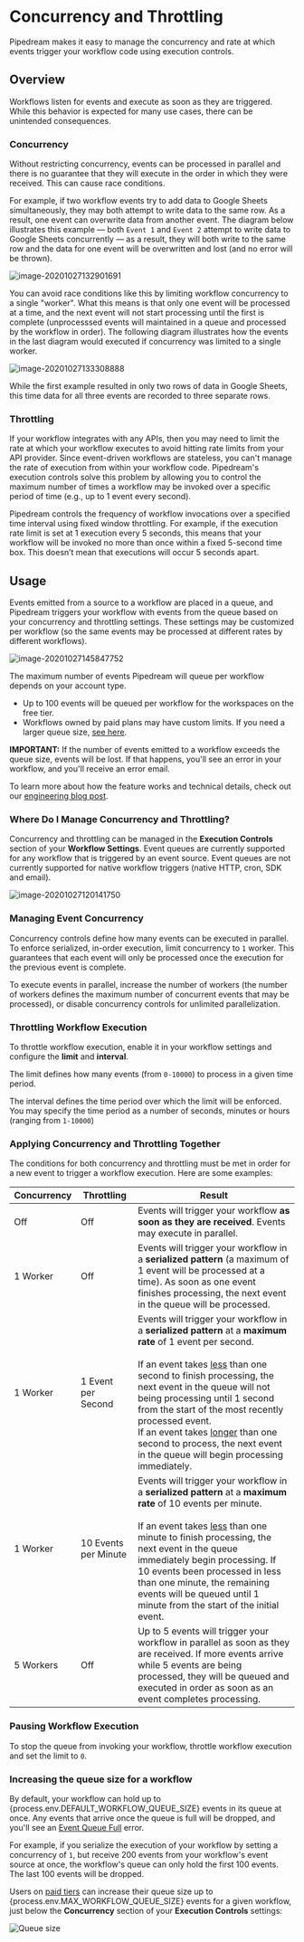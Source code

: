 # Concurrency and Throttling

Pipedream makes it easy to manage the concurrency and rate at which events trigger your workflow code using execution controls.

## Overview

Workflows listen for events and execute as soon as they are triggered. While this behavior is expected for many use cases, there can be unintended consequences.

### Concurrency

Without restricting concurrency, events can be processed in parallel and there is no guarantee that they will execute in the order in which they were received. This can cause race conditions.

For example, if two workflow events try to add data to Google Sheets simultaneously, they may both attempt to write data to the same row. As a result, one event can overwrite data from another event. The diagram below illustrates this example — both `Event 1` and `Event 2` attempt to write data to Google Sheets concurrently — as a result, they will both write to the same row and the data for one event will be overwritten and lost (and no error will be thrown).

![image-20201027132901691](/images/concurrency-and-throttling/gsheets-1.png)

You can avoid race conditions like this by limiting workflow concurrency to a single "worker". What this means is that only one event will be processed at a time, and the next event will not start processing until the first is complete (unprocesssed events will maintained in a queue and processed by the workflow in order). The following diagram illustrates how the events in the last diagram would executed if concurrency was limited to a single worker.

![image-20201027133308888](/images/concurrency-and-throttling/gsheets-2.png)

While the first example resulted in only two rows of data in Google Sheets, this time data for all three events are recorded to three separate rows.

### Throttling

If your workflow integrates with any APIs, then you may need to limit the rate at which your workflow executes to avoid hitting rate limits from your API provider. Since event-driven workflows are stateless, you can't manage the rate of execution from within your workflow code. Pipedream's execution controls solve this problem by allowing you to control the maximum number of times a workflow may be invoked over a specific period of time (e.g., up to 1 event every second).

<Callout type="info" emoji="ℹ️">
Pipedream controls the frequency of workflow invocations over a specified time interval using fixed window throttling. For example, if the execution rate limit is set at 1 execution every 5 seconds, this means that your workflow will be invoked no more than once within a fixed 5-second time box. This doesn’t mean that executions will occur 5 seconds apart.
</Callout>

## Usage

Events emitted from a source to a workflow are placed in a queue, and Pipedream triggers your workflow with events from the queue based on your concurrency and throttling settings. These settings may be customized per workflow (so the same events may be processed at different rates by different workflows).

![image-20201027145847752](/images/concurrency-and-throttling/amazon-v-google-sheets.png)

The maximum number of events Pipedream will queue per workflow depends on your account type.

- Up to 100 events will be queued per workflow for the workspaces on the free tier.
- Workflows owned by paid plans may have custom limits. If you need a larger queue size, [see here](#increasing-the-queue-size-for-a-workflow).

**IMPORTANT:** If the number of events emitted to a workflow exceeds the queue size, events will be lost. If that happens, you'll see an error in your workflow, and you'll receive an error email.

To learn more about how the feature works and technical details, check out our [engineering blog post](https://blog.pipedream.com/concurrency-controls-design/).

### Where Do I Manage Concurrency and Throttling?

Concurrency and throttling can be managed in the **Execution Controls** section of your **Workflow Settings**. Event queues are currently supported for any workflow that is triggered by an event source. Event queues are not currently supported for native workflow triggers (native HTTP, cron, SDK and email).

![image-20201027120141750](/images/concurrency-and-throttling/image-20201027120141750.png)

### Managing Event Concurrency

Concurrency controls define how many events can be executed in parallel. To enforce serialized, in-order execution, limit concurrency to `1` worker. This guarantees that each event will only be processed once the execution for the previous event is complete.

To execute events in parallel, increase the number of workers (the number of workers defines the maximum number of concurrent events that may be processed), or disable concurrency controls for unlimited parallelization.

### Throttling Workflow Execution

To throttle workflow execution, enable it in your workflow settings and configure the **limit** and **interval**.

The limit defines how many events (from `0-10000`) to process in a given time period.

The interval defines the time period over which the limit will be enforced. You may specify the time period as a number of seconds, minutes or hours (ranging from `1-10000`)

### Applying Concurrency and Throttling Together

The conditions for both concurrency and throttling must be met in order for a new event to trigger a workflow execution. Here are some examples:

| Concurrency | Throttling           | Result                                                                                                                                                                                                                                                                                                                                                                                                                                                |
| ----------- | -------------------- | ----------------------------------------------------------------------------------------------------------------------------------------------------------------------------------------------------------------------------------------------------------------------------------------------------------------------------------------------------------------------------------------------------------------------------------------------------- |
| Off         | Off                  | Events will trigger your workflow **as soon as they are received**. Events may execute in parallel.                                                                                                                                                                                                                                                                                                                                                   |
| 1 Worker    | Off                  | Events will trigger your workflow in a **serialized pattern** (a maximum of 1 event will be processed at a time). As soon as one event finishes processing, the next event in the queue will be processed.                                                                                                                                                                                                                                            |
| 1 Worker    | 1 Event per Second   | Events will trigger your workflow in a **serialized pattern** at a **maximum rate** of 1 event per second. <br /><br />If an event takes <u>less</u> than one second to finish processing, the next event in the queue will not being processing until 1 second from the start of the most recently processed event. <br />If an event takes <u>longer</u> than one second to process, the next event in the queue will begin processing immediately. |
| 1 Worker    | 10 Events per Minute | Events will trigger your workflow in a **serialized pattern** at a **maximum rate** of 10 events per minute. <br /><br />If an event takes <u>less</u> than one minute to finish processing, the next event in the queue immediately begin processing. If 10 events been processed in less than one minute, the remaining events will be queued until 1 minute from the start of the initial event.<br />                                             |
| 5 Workers   | Off                  | Up to 5 events will trigger your workflow in parallel as soon as they are received. If more events arrive while 5 events are being processed, they will be queued and executed in order as soon as an event completes processing.                                                                                                                                                                                                                     |

### Pausing Workflow Execution

To stop the queue from invoking your workflow, throttle workflow execution and set the limit to `0`.

### Increasing the queue size for a workflow

By default, your workflow can hold up to {process.env.DEFAULT_WORKFLOW_QUEUE_SIZE} events in its queue at once. Any events that arrive once the queue is full will be dropped, and you'll see an [Event Queue Full](/troubleshooting/#event-queue-full) error.

For example, if you serialize the execution of your workflow by setting a concurrency of `1`, but receive 200 events from your workflow's event source at once, the workflow's queue can only hold the first 100 events. The last 100 events will be dropped.

Users on [paid tiers](https://pipedream.com/pricing) can increase their queue size up to {process.env.MAX_WORKFLOW_QUEUE_SIZE} events for a given workflow, just below the **Concurrency** section of your **Execution Controls** settings:

![Queue size](/images/concurrency-and-throttling/queue-size.png)
